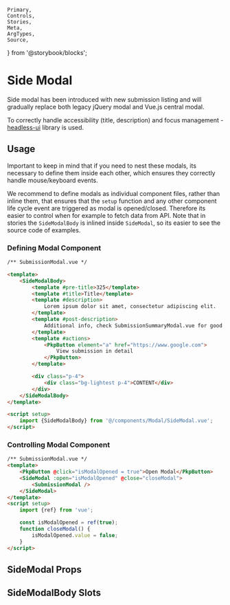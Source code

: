 	Primary,
	Controls,
	Stories,
	Meta,
	ArgTypes,
	Source,
} from '@storybook/blocks';

<Meta of={SideModalStories} />

# Side Modal

Side modal has been introduced with new submission listing and will gradually replace both legacy jQuery modal and Vue.js central modal.

To correctly handle accessibility (title, description) and focus management - [headless-ui](https://headlessui.com) library is used.

## Usage

Important to keep in mind that if you need to nest these modals, its necessary to define them inside each other, which ensures they correctly handle mouse/keyboard events.

We recommend to define modals as individual component files, rather than inline them, that ensures that the `setup` function and any other component life cycle event are triggered as modal is opened/closed. Therefore its easier to control when for example to fetch data from API. Note that in stories the `SideModalBody` is inlined inside `SideModal`, so its easier to see the source code of examples.

### Defining Modal Component

```html
/** SubmissionModal.vue */

<template>
	<SideModalBody>
		<template #pre-title>325</template>
		<template #title>Title</template>
		<template #description>
			Lorem ipsum dolor sit amet, consectetur adipiscing elit.
		</template>
		<template #post-description>
			Additional info, check SubmissionSummaryModal.vue for good example
		</template>
		<template #actions>
			<PkpButton element="a" href="https://www.google.com">
				View submission in detail
			</PkpButton>
		</template>

		<div class="p-4">
			<div class="bg-lightest p-4">CONTENT</div>
		</div>
	</SideModalBody>
</template>

<script setup>
	import {SideModalBody} from '@/components/Modal/SideModal.vue';
</script>
```

### Controlling Modal Component

```html
/** SubmissionModal.vue */
<template>
	<PkpButton @click="isModalOpened = true">Open Modal</PkpButton>
	<SideModal :open="isModalOpened" @close="closeModal">
		<SubmissionModal />
	</SideModal>
</template>
<script setup>
	import {ref} from 'vue';

	const isModalOpened = ref(true);
	function closeModal() {
		isModalOpened.value = false;
	}
</script>
```

## SideModal Props

<ArgTypes />

## SideModalBody Slots

<ArgTypes of={SideModalBody} />

<Stories />
